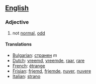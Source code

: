 ==[[English]]==

===Adjective===
#not [[normal]], [[odd]]

====Translations====
*[[Bulgarian]]: [[странен]] ''m''
*[[Dutch]]: [[vreemd]], [[vreemde]], [[raar]], [[rare]]
*[[French]]: [[étrange]]
*[[Frisian]]: [[frjemd]], [[frjemde]], [[nuver]], [[nuvere]]
*[[Italian]]: [[strano]]
